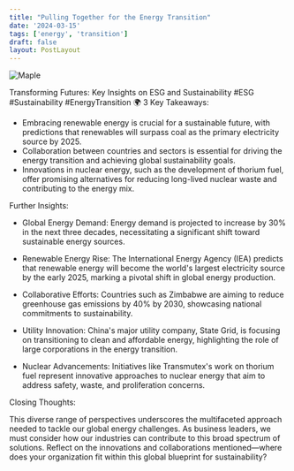 ```yaml
---
title: "Pulling Together for the Energy Transition"
date: '2024-03-15'
tags: ['energy', 'transition']
draft: false
layout: PostLayout
---
```


<div className="flex justify-center">
<div className="my-1 w-full px-2 xl:my-1 xl:w-1/2 xl:px-2">
    <img src="https://img.youtube.com/vi/9kFp4zmQZ-0/0.jpg" alt="Maple" className="mx-auto h-58 w-auto" />
</div>
</div>

Transforming Futures: Key Insights on ESG and Sustainability #ESG #Sustainability #EnergyTransition 🌍
3 Key Takeaways:

- Embracing renewable energy is crucial for a sustainable future, with predictions that renewables will surpass coal as the primary electricity source by 2025.
- Collaboration between countries and sectors is essential for driving the energy transition and achieving global sustainability goals.
- Innovations in nuclear energy, such as the development of thorium fuel, offer promising alternatives for reducing long-lived nuclear waste and contributing to the energy mix.

Further Insights:

- Global Energy Demand: Energy demand is projected to increase by 30% in the next three decades, necessitating a significant shift toward sustainable energy sources.

- Renewable Energy Rise: The International Energy Agency (IEA) predicts that renewable energy will become the world's largest electricity source by the early 2025, marking a pivotal shift in global energy production.

- Collaborative Efforts: Countries such as Zimbabwe are aiming to reduce greenhouse gas emissions by 40% by 2030, showcasing national commitments to sustainability.

- Utility Innovation: China's major utility company, State Grid, is focusing on transitioning to clean and affordable energy, highlighting the role of large corporations in the energy transition.

- Nuclear Advancements: Initiatives like Transmutex's work on thorium fuel represent innovative approaches to nuclear energy that aim to address safety, waste, and proliferation concerns.

Closing Thoughts:

This diverse range of perspectives underscores the multifaceted approach needed to tackle our global energy challenges. As business leaders, we must consider how our industries can contribute to this broad spectrum of solutions. Reflect on the innovations and collaborations mentioned—where does your organization fit within this global blueprint for sustainability?
